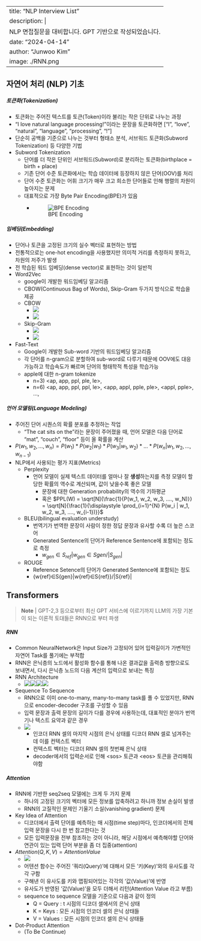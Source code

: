 
---
title: "NLP Interview List"
description: |
    NLP 면접질문을 대비합니다. GPT 기반으로 작성되었습니다.
date: "2024-04-14"
author: "Junwoo Kim"
image: ./RNN.png
---



## 자연어 처리 (NLP) 기초

##### 토큰화(Tokenization)

- 토큰화는 주어진 텍스트를 토큰(Token)이라 불리는 작은 단위로 나누는 과정
- "I love natural language processing!"이라는 문장을 토큰화하면 ["I", "love", "natural", "language", "processing", "!"]
- 단순히 공백을 기준으로 나누는 것부터 형태소 분석, 서브워드 토큰화(Subword Tokenization) 등 다양한 기법
- Subword Tokenization
	- 단어를 더 작은 단위인 서브워드(Subword)로 분리하는 토큰화(birthplace = birth + place)
	- 기존 단어 수준 토큰화에서는 학습 데이터에 등장하지 않은 단어(OOV)를 처리
	- 단어 수준 토큰화는 어휘 크기가 매우 크고 희소한 단어들로 인해 행렬의 차원이 높아지는 문제
	- 대표적으로 가장 Byte Pair Encoding(BPE)가 있음
		- ![BPE Encoding](./BPE.png)


##### 임베딩(Embedding)
- 단어나 토큰을 고정된 크기의 실수 벡터로 표현하는 방법
- 전통적으로는 one-hot encoding을 사용했지만 의미적 거리를 측정하지 못하고, 차원의 저주가 발생
- 전 학습된 워드 임베딩(dense vector)로 표현하는 것이 일반적
- Word2Vec
	- google이 개발한 워드임베딩 알고리즘
	- CBOW(Continuous Bag of Words), Skip-Gram 두가지 방식으로 학습을 제공
	- CBOW	
		- ![](./CBOW.png)
		- ![](./CBOW2.png)
	- Skip-Gram
		- ![](./Skip_Gram.png)
		- ![](./Skip_Gram2.png)
- Fast-Text
	- Google이 개발한 Sub-word 기반의 워드임베딩 알고리즘
	- 각 단어를 n-gram으로 분할하여 sub-word로 다루기 때문에 OOV에도 대응가능하고 학습속도가 빠르며 단어의 형태학적 특성을 학습가능
	- apple에 대한 n-gram tokenize
		- n=3) <ap, app, ppl, ple, le>, <apple>
		- n=6) <ap, app, ppl, ppl, le>, <app, appl, pple, ple>, <appl, pple>, ..., <apple>


##### 언어 모델링(Language Modeling)
- 주어진 단어 시퀀스의 확률 분포를 추정하는 작업
	- "The cat sits on the"라는 문장이 주어졌을 때, 언어 모델은 다음 단어로 "mat", "couch", "floor" 등이 올 확률을 계산
- $P(w_1, w_2, ..., w_n) = P(w_1) * P(w_2|w_1) * P(w_3|w_1, w_2) * ... * P(w_n|w_1, w_2, ..., w_{n-1})$
- NLP에서 사용되는 평가 지표(Metrics)
	- Perplexity
		- 언어 모델이 실제 텍스트 데이터를 얼마나 잘 **생성**하는지를 측정 모델이 할당한 확률의 역수로 계산되며, 값이 낮을수록 좋은 모델
			- 문장에 대한 Generation probability의 역수의 기하평균
			- 혹은 $PPL(W) = \sqrt[N]{\frac{1}{P(w_1, w_2, w_3, ...., w_N)}} = \sqrt[N]{\frac{1}{\displaystyle \prod_{i=1}^{N} P(w_i | w_1, w_2, w_3, ...., w_{i-1})}}$ 
	- BLEU(bilingual evaluation understudy)
		- 번역기가 번역한 문장이 사람이 정한 정답 문장과 유사할 수록 더 높은 스코어
		- Generated Sentence의 단어가 Reference Sentence에 포함되는 정도로 측정
			- ${w_{gen}∈S_{ref}|w_{gen}∈S{gen}}/|S_{gen}|$
	- ROUGE
		- Reference Setence의 단어가 Generated Sentence에 포함되는 정도
		- {w{ref}∈S{gen}|w{ref}∈S{ref}}/|S{ref}|


## Transformers
> **Note** | GPT-2,3 등으로부터 최신 GPT 서비스에 이르기까지 LLM의 가장 기본이 되는 이론적 토대들은 RNN으로 부터 파생

##### RNN
- Common NeuralNetwork은 Input Size가 고정되어 있어 입력길이가 가변적인 자연어 Task를 풀기에는 부적합
- RNN은 은닉층의 노드에서 활성화 함수를 통해 나온 결과값을 출력층 방향으로도 보내면서, 다시 은닉층 노드의 다음 계산의 입력으로 보내는 특징
- RNN Architecture
	- ![](./RNN.png)![](./RNN_Relation.png)![](./RNN_Classify.png)![](./RNN_NER.png)

- Sequence To Sequence
	- RNN으로 이미 one-to-many, many-to-many task를 풀 수 있었지만, RNN으로 encoder-decoder 구조를 구성할 수 있음
	- 입력 문장과 출력 문장의 길이가 다를 경우에 사용하는데, 대표적인 분야가 번역기나 텍스트 요약과 같은 경우
	- ![](./Seq2Seq.png)
		- 인코더 RNN 셀의 마지막 시점의 은닉 상태를 디코더 RNN 셀로 넘겨주는데 이를 컨텍스트 벡터
		- 컨텍스트 벡터는 디코더 RNN 셀의 첫번째 은닉 상태
		- decoder에서의 입력순서로 인해 \<sos\> 토큰과 \<eos\> 토큰을 관리해줘야함

##### Attention
- RNN에 기반한 seq2seq 모델에는 크게 두 가지 문제
	- 하나의 고정된 크기의 벡터에 모든 정보를 압축하려고 하니까 정보 손실이 발생
	- RNN의 고질적인 문제인 기울기 소실(vanishing gradient) 문제

- Key Idea of Attention
	- 디코더에서 출력 단어를 예측하는 매 시점(time step)마다, 인코더에서의 전체 입력 문장을 다시 한 번 참고한다는 것
	- 모든 입력문장을 전부 참조하는 것이 아니라, 해당 시점에서 예측해야할 단어와 연관이 있는 입력 단어 부분을 좀 더 집중(attention)
- $Attention(Q, K, V) = Attention Value$
	- ![](./attention.png)
	- 어텐션 함수는 주어진 '쿼리(Query)'에 대해서 모든 '키(Key)'와의 유사도를 각각 구함
	- 구해낸 이 유사도를 키와 맵핑되어있는 각각의 '값(Value)'에 반영
	- 유사도가 반영된 '값(Value)'을 모두 더해서 리턴(Attention Value 라고 부름)
	- sequence to sequence 모델을 기준으로 다음과 같이 정의
		- Q = Query : t 시점의 디코더 셀에서의 은닉 상태
		- K = Keys : 모든 시점의 인코더 셀의 은닉 상태들
		- V = Values : 모든 시점의 인코더 셀의 은닉 상태들
- Dot-Product Attention
	- (To Be Continue)























 
